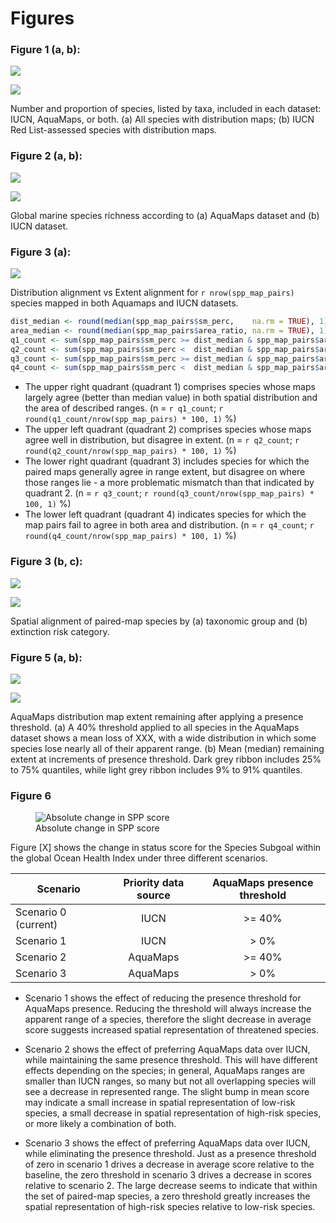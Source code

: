 
# Figures

### Figure 1 (a, b):

![](figures/bar_by_taxa_all.png)

![](figures/bar_by_taxa_assessed.png)

Number and proportion of species, listed by taxa, included in each dataset: IUCN, AquaMaps, or both. (a) All species with distribution maps; (b) IUCN Red List-assessed species with distribution maps.

### Figure 2 (a, b):

![](figures/all_aquamaps_map.png)

![](figures/all_iucn_map.png)

Global marine species richness according to (a) AquaMaps dataset and (b) IUCN dataset.

### Figure 3 (a):

![](figures/AreaRatiovsPercOverlap.png)

Distribution alignment vs Extent alignment for `r nrow(spp_map_pairs)` species mapped in both Aquamaps and IUCN datasets.

``` r
dist_median <- round(median(spp_map_pairs$sm_perc,    na.rm = TRUE), 1)
area_median <- round(median(spp_map_pairs$area_ratio, na.rm = TRUE), 1)
q1_count <- sum(spp_map_pairs$sm_perc >= dist_median & spp_map_pairs$area_ratio >= area_median)
q2_count <- sum(spp_map_pairs$sm_perc <  dist_median & spp_map_pairs$area_ratio >= area_median)
q3_count <- sum(spp_map_pairs$sm_perc >= dist_median & spp_map_pairs$area_ratio <  area_median)
q4_count <- sum(spp_map_pairs$sm_perc <  dist_median & spp_map_pairs$area_ratio <  area_median)
```

* The upper right quadrant (quadrant 1) comprises species whose maps largely agree (better than median value) in both spatial distribution and the area of described ranges.
(n = `r q1_count`; `r round(q1_count/nrow(spp_map_pairs) * 100, 1)` %)
* The upper left quadrant (quadrant 2) comprises species whose maps agree well in distribution, but disagree in extent.
(n = `r q2_count`; `r round(q2_count/nrow(spp_map_pairs) * 100, 1)` %)
* The lower right quadrant (quadrant 3) includes species for which the paired maps generally agree in range extent, but disagree on where those ranges lie - a more problematic mismatch than that indicated by quadrant 2.
(n = `r q3_count`; `r round(q3_count/nrow(spp_map_pairs) * 100, 1)` %)
* The lower left quadrant (quadrant 4) indicates species for which the map pairs fail to agree in both area and distribution. 
(n = `r q4_count`; `r round(q4_count/nrow(spp_map_pairs) * 100, 1)` %)

### Figure 3 (b, c):

![](figures/barchart_spp_gp_quads.png)

![](figures/barchart_spp_risk_quads.png)

Spatial alignment of paired-map species by (a) taxonomic group and (b) extinction risk category.


### Figure 5 (a, b):

![](figures/AMThreshold.png) 

![](figures/ribbon_AMThreshold.png)

AquaMaps distribution map extent remaining after applying a presence threshold.  (a) A 40% threshold applied to all species in the AquaMaps dataset shows a mean loss of XXX, with a wide distribution in which some species lose nearly all of their apparent range.  (b) Mean (median) remaining extent at increments of presence threshold. Dark grey ribbon includes 25% to 75% quantiles, while light grey ribbon includes 9% to 91% quantiles.

### Figure 6

![Absolute change in SPP score](figures/SPP_scenarios/boxplot_abs_diff.png)

Figure [X] shows the change in status score for the Species Subgoal within the global Ocean Health Index under three different scenarios. 

| Scenario              | Priority data source | AquaMaps presence threshold |
| --------------------- | :------------------: | :-------------------------: |
| Scenario 0 (current)  | IUCN                 |  >= 40%                     |
| Scenario 1            | IUCN                 |   > 0%                      |
| Scenario 2            | AquaMaps             |  >= 40%                     |
| Scenario 3            | AquaMaps             |   > 0%                      |

* Scenario 1 shows the effect of reducing the presence threshold for AquaMaps presence.  Reducing the threshold will always increase the apparent range of a species, therefore the slight decrease in average score suggests increased spatial representation of threatened species.

* Scenario 2 shows the effect of preferring AquaMaps data over IUCN, while maintaining the same presence threshold.  This will have different effects depending on the species; in general, AquaMaps ranges are smaller than IUCN ranges, so many but not all overlapping species will see a decrease in represented range.  The slight bump in mean score may indicate a small increase in spatial representation of low-risk species, a small decrease in spatial representation of high-risk species, or more likely a combination of both.

* Scenario 3 shows the effect of preferring AquaMaps data over IUCN, while eliminating the presence threshold.  Just as a presence threshold of zero in scenario 1 drives a decrease in average score relative to the baseline, the zero threshold in scenario 3 drives a decrease in scores relative to scenario 2.  The large decrease seems to indicate that within the set of paired-map species, a zero threshold greatly increases the spatial representation of high-risk species relative to low-risk species.

